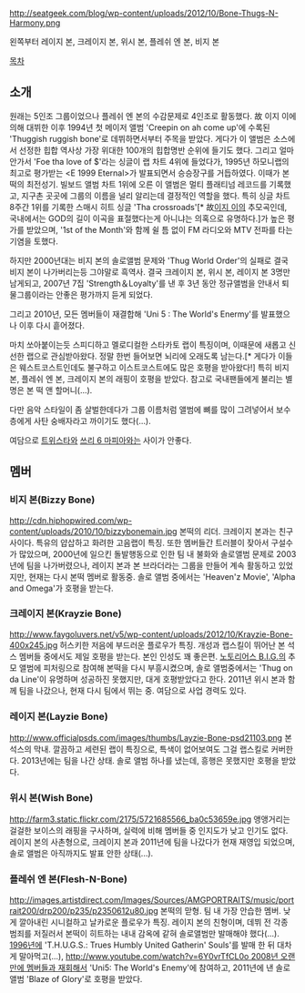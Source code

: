 http://seatgeek.com/blog/wp-content/uploads/2012/10/Bone-Thugs-N-Harmony.png

왼쪽부터 레이지 본, 크레이지 본, 위시 본, 플레쉬 엔 본, 비지 본

[[목차]]
== 소개 ==

원래는 5인조 그룹이었으나 플레쉬 엔 본의 수감문제로 4인조로 활동했다. 故 이지 이에 의해 대뷔한 이후 1994년 첫 메이저 앨범 'Creepin on ah come up'에 수록된 'Thuggish ruggish bone'로 데뷔하면서부터 주목을 받았다. 게다가 이 앨범은 소스에서 선정한 힙합 역사상 가장 위대한 100개의 힙합명반 순위에 들기도 했다. 그리고 얼마 안가서 'Foe tha love of $'라는 싱글이 랩 차트 4위에 들었다가, 1995년 하모니랩의 최고로 평가받는 <E 1999 Eternal>가 발표되면서 승승장구를 거듭하였다. 이때가 본떡의 최전성기. 빌보드 앨범 차트 1위에 오른 이 앨범은 멀티 플래티넘 레코드를 기록했고, 지구촌 곳곳에 그룹의 이름을 널리 알리는데 결정적인 역할을 했다. 특히 싱글 차트 8주간 1위를 기록한 스매시 히트 싱글 'Tha crossroads'[* 故[[이지 이]]의 추모곡인데, 국내에서는 GOD의 길이 이곡을 표절했다는게 아니냐는 의혹으로 유명하다.]가 높은 평가를 받았으며, '1st of the Month'와 함께 쉴 틈 없이 FM 라디오와 MTV 전파를 타는 기염을 토했다. 

하지만 2000년대는 비지 본의 솔로앨범 문제와 'Thug World Order'의 실패로 결국 비지 본이 나가버리는등 그야말로 흑역사. 결국 크레이지 본, 위시 본, 레이지 본 3명만 남게되고, 2007년 7집 'Strength＆Loyalty'를 낸 후 3년 동안 정규앨범을 안내서 퇴물그룹이라는 안좋은 평가까지 듣게 되었다.

그리고 2010년, 모든 멤버들이 재결합해 'Uni 5 : The World's Enermy'를 발표했으나 이후 다시 흩어졌다.

마치 쏘아붙이는듯 스피디하고 멜로디컬한 스타카토 랩이 특징이며, 이때문에 새롭고 신선한 랩으로 관심받아왔다. 정말 한번 들어보면 뇌리에 오래도록 남는다.[* 게다가 이들은 웨스트코스트인데도 불구하고 이스트코스트에도 많은 호평을 받아왔다!] 특히 비지 본, 플레쉬 엔 본, 크레이지 본의 래핑이 호평을 받았다. 참고로 국내팬들에게 불리는 별명은 본 떡 앤 할머니(...). 

다만 음악 스타일이 좀 살벌한데다가 그룹 이름처럼 앨범에 뼈를 많이 그려넣어서 보수층에게 사탄 숭배자라고 까이기도 했다(...).

여담으로 [[트위스타]]와 [[쓰리 6 마피아]]와는 사이가 안좋다.
== 멤버 ==
=== 비지 본(Bizzy Bone) ===
http://cdn.hiphopwired.com/wp-content/uploads/2010/10/bizzybonemain.jpg
본떡의 리더. 크레이지 본과는 친구사이다. 특유의 얍삽하고 화려한 고음랩이 특징. 또한 멤버들간 트러블이 잦아서 구설수가 많았으며, 2000년에 일으킨 돌발행동으로 인한 팀 내 불화와 솔로앨범 문제로 2003년에 팀을 나가버렸으나, 레이지 본과 본 브라더라는 그룹을 만들어 계속 활동하고 있었지만, 현재는 다시 본떡 멤버로 활동중. 솔로 앨범 중에서는 'Heaven'z Movie', 'Alpha and Omega'가 호평을 받는다.

=== 크레이지 본(Krayzie Bone) ===
http://www.faygoluvers.net/v5/wp-content/uploads/2012/10/Krayzie-Bone-400x245.jpg
허스키한 저음에 부드러운 플로우가 특징. 개성과 랩스킬이 뛰어난 본 석스 멤버들 중에서도 제일 호평을 받는다. 본인 인성도 꽤 좋은편. [[노토리어스 B.I.G.]]의 추모 앨범에 피처링으로 참여해 본떡을 다시 부흥시켰으며, 솔로 앨범중에서는 'Thug on da Line'이 유명하며 성공하진 못했지만, 대게 호평받았다고 한다. 2011년 위시 본과 함께 팀을 나갔으나, 현재 다시 팀에서 뛰는 중. 여담으로 사업 경력도 있다.

=== 레이지 본(Layzie Bone) ===
http://www.officialpsds.com/images/thumbs/Layzie-Bone-psd21103.png
본 석스의 막내. 깔끔하고 세련된 랩이 특징으로, 특색이 없어보여도 그걸 랩스킬로 커버한다. 2013년에는 팀을 나간 상태. 솔로 앨범 하나를 냈는데, 흥행은 못했지만 호평을 받았다.

=== 위시 본(Wish Bone) ===
http://farm3.static.flickr.com/2175/5721685566_ba0c53659e.jpg
앵앵거리는 걸걸한 보이스의 래핑을 구사하며, 실력에 비해 멤버들 중 인지도가 낮고 인기도 없다. 레이지 본의 사촌형으로, 크레이지 본과 2011년에 팀을 나갔다가 현재 재영입 되었으며, 솔로 앨범은 아직까지도 발표 안한 상태(...).

=== 플레쉬 엔 본(Flesh-N-Bone) ===
http://images.artistdirect.com/Images/Sources/AMGPORTRAITS/music/portrait200/drp200/p235/p2350612u80.jpg
본떡의 맏형. 팀 내 가장 안습한 멤버. 낮게 깔아내린 시니컬하고 날카로운 플로우가 특징. 레이지 본의 친형이며, 데뷔 전 각종 범죄를 저질러서 본떡이 히트하는 내내 감옥에 같혀 솔로앨범만 발매해야 했다(...). [[1996년]]에 'T.H.U.G.S.: Trues Humbly United Gatherin' Souls'를 발매 한 뒤 대차게 말아먹고(...), [[http://www.youtube.com/watch?v=6Y0vrTfCL0o 2008년 오랜만에 멤버들과 재회해서]] 'Uni5: The World's Enemy'에 참여하고, 2011년에 낸 솔로 앨범 'Blaze of Glory'로 호평을 받았다.
﻿
